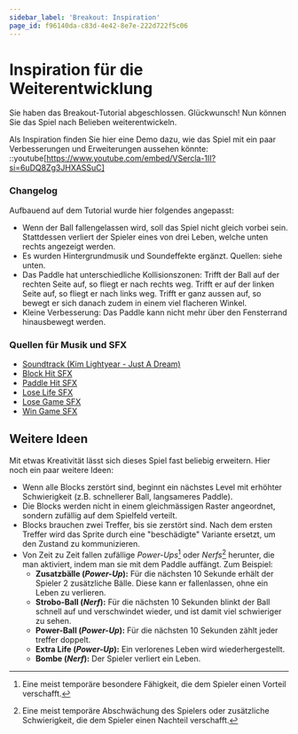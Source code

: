 ```yaml
---
sidebar_label: 'Breakout: Inspiration'
page_id: f96140da-c83d-4e42-8e7e-222d722f5c06
---
```


# Inspiration für die Weiterentwicklung

Sie haben das Breakout-Tutorial abgeschlossen. Glückwunsch! Nun können Sie das Spiel nach Belieben weiterentwickeln.

Als Inspiration finden Sie hier eine Demo dazu, wie das Spiel mit ein paar Verbesserungen und Erweiterungen aussehen könnte: ::youtube[https://www.youtube.com/embed/VSercla-1II?si=6uDQ8Zg3JHXASSuC]

### Changelog

Aufbauend auf dem Tutorial wurde hier folgendes angepasst:

- Wenn der Ball fallengelassen wird, soll das Spiel nicht gleich vorbei sein. Stattdessen verliert der Spieler eines von drei Leben, welche unten rechts angezeigt werden.
- Es wurden Hintergrundmusik und Soundeffekte ergänzt. Quellen: siehe unten.
- Das Paddle hat unterschiedliche Kollisionszonen: Trifft der Ball auf der rechten Seite auf, so fliegt er nach rechts weg. Trifft er auf der linken Seite auf, so fliegt er nach links weg. Trifft er ganz aussen auf, so bewegt er sich danach zudem in einem viel flacheren Winkel.
- Kleine Verbesserung: Das Paddle kann nicht mehr über den Fensterrand hinausbewegt werden.

### Quellen für Musik und SFX

- [Soundtrack (Kim Lightyear - Just A Dream)](https://pixabay.com/de/music/videospiele-kim-lightyear-just-a-dream-wake-up-153991/)
- [Block Hit SFX](https://freesound.org/people/Triper/sounds/115792/)
- [Paddle Hit SFX](https://freesound.org/people/1LOVE/sounds/720269/)
- [Lose Life SFX](https://freesound.org/people/JustInvoke/sounds/138488/)
- [Lose Game SFX](https://freesound.org/people/TheRobotRob/sounds/608864/)
- [Win Game SFX](https://freesound.org/people/Mrthenoronha/sounds/518305/)

## Weitere Ideen

Mit etwas Kreativität lässt sich dieses Spiel fast beliebig erweitern. Hier noch ein paar weitere Ideen:

- Wenn alle Blocks zerstört sind, beginnt ein nächstes Level mit erhöhter Schwierigkeit (z.B. schnellerer Ball, langsameres Paddle).
- Die Blocks werden nicht in einem gleichmässigen Raster angeordnet, sondern zufällig auf dem Spielfeld verteilt.
- Blocks brauchen zwei Treffer, bis sie zerstört sind. Nach dem ersten Treffer wird das Sprite durch eine "beschädigte" Variante ersetzt, um den Zustand zu kommunizieren.
- Von Zeit zu Zeit fallen zufällige _Power-Ups_[^1] oder _Nerfs_[^2] herunter, die man aktiviert, indem man sie mit dem Paddle auffängt. Zum Beispiel:
    - **Zusatzbälle (_Power-Up_):** Für die nächsten 10 Sekunde erhält der Spieler 2 zusätzliche Bälle. Diese kann er fallenlassen, ohne ein Leben zu verlieren.
    - **Strobo-Ball (_Nerf_):** Für die nächsten 10 Sekunden blinkt der Ball schnell auf und verschwindet wieder, und ist damit viel schwieriger zu sehen.
    - **Power-Ball (_Power-Up_):** Für die nächsten 10 Sekunden zählt jeder treffer doppelt.
    - **Extra Life (_Power-Up_):** Ein verlorenes Leben wird wiederhergestellt.
    - **Bombe (_Nerf_):** Der Spieler verliert ein Leben.

[^1]: Eine meist temporäre besondere Fähigkeit, die dem Spieler einen Vorteil verschafft.

[^2]: Eine meist temporäre Abschwächung des Spielers oder zusätzliche Schwierigkeit, die dem Spieler einen Nachteil verschafft.
